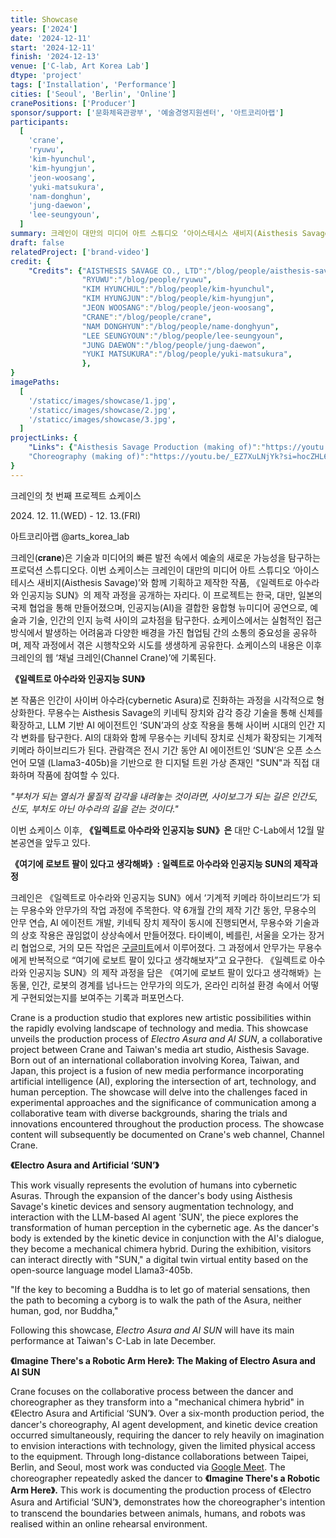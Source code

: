 ```yaml
---
title: Showcase
years: ['2024']
date: '2024-12-11'
start: '2024-12-11'
finish: '2024-12-13'
venue: ['C-lab, Art Korea Lab']
dtype: 'project'
tags: ['Installation', 'Performance']
cities: ['Seoul', 'Berlin', 'Online']
cranePositions: ['Producer']
sponsor/support: ['문화체육관광부', '예술경영지원센터', '아트코리아랩']
participants:
  [
    'crane',
    'ryuwu',
    'kim-hyunchul',
    'kim-hyungjun',
    'jeon-woosang',
    'yuki-matsukura',
    'nam-donghun',
    'jung-daewon',
    'lee-seungyoun',
  ]
summary: 크레인이 대만의 미디어 아트 스튜디오 ‘아이스테시스 새비지(Aisthesis Savage)’와 함께 기획하고 제작한 작품, 《일렉트로 아수라와 인공지능 SUN》의 제작 과정을 공개하는 자리다. 이 프로젝트는 한국, 대만, 일본의 국제 협업을 통해 만들어졌으며, 인공지능(AI)을 결합한 융합형 뉴미디어 공연으로, 예술과 기술, 인간의 인지 능력 사이의 교차점을 탐구한다.
draft: false
relatedProject: ['brand-video']
credit: {
    "Credits": {"AISTHESIS SAVAGE CO., LTD":"/blog/people/aisthesis-savaga", 
                "RYUWU":"/blog/people/ryuwu",
                "KIM HYUNCHUL":"/blog/people/kim-hyunchul",
                "KIM HYUNGJUN":"/blog/people/kim-hyungjun",
                "JEON WOOSANG":"/blog/people/jeon-woosang",
                "CRANE":"/blog/people/crane",
                "NAM DONGHYUN":"/blog/people/name-donghyun",
                "LEE SEUNGYOUN":"/blog/people/lee-seungyoun",
                "JUNG DAEWON":"/blog/people/jung-daewon",
                "YUKI MATSUKURA":"/blog/people/yuki-matsukura",
                },
}
imagePaths:
  [
    '/staticc/images/showcase/1.jpg',
    '/staticc/images/showcase/2.jpg',
    '/staticc/images/showcase/3.jpg',
  ]
projectLinks: {
    "Links": {"Aisthesis Savage Production (making of)":"https://youtu.be/alN8Gp69CCo?si=lNvm72ZbhulMgdIR",
    "Choreography (making of)":"https://youtu.be/_EZ7XuLNjYk?si=hocZHL61p2g3o36J"},
}
---
```


크레인의 첫 번째 프로젝트 쇼케이스

2024\. 12. 11.(WED) - 12. 13.(FRI)

아트코리아랩 @arts_korea_lab

크레인(𝐜𝐫𝐚𝐧𝐞)은 기술과 미디어의 빠른 발전 속에서 예술의 새로운 가능성을 탐구하는 프로덕션 스튜디오다. 이번 쇼케이스는 크레인이 대만의 미디어 아트 스튜디오 ‘아이스테시스 새비지(Aisthesis Savage)’와 함께 기획하고 제작한 작품, 《일렉트로 아수라와 인공지능 SUN》의 제작 과정을 공개하는 자리다. 이 프로젝트는 한국, 대만, 일본의 국제 협업을 통해 만들어졌으며, 인공지능(AI)을 결합한 융합형 뉴미디어 공연으로, 예술과 기술, 인간의 인지 능력 사이의 교차점을 탐구한다. 쇼케이스에서는 실험적인 접근 방식에서 발생하는 어려움과 다양한 배경을 가진 협업팀 간의 소통의 중요성을 공유하며, 제작 과정에서 겪은 시행착오와 시도를 생생하게 공유한다. 쇼케이스의 내용은 이후 크레인의 웹 ‘채널 크레인(Channel Crane)’에 기록된다.

**《일렉트로 아수라와 인공지능 SUN》**

본 작품은 인간이 사이버 아수라(cybernetic Asura)로 진화하는 과정을 시각적으로 형상화한다. 무용수는 Aisthesis Savage의 키네틱 장치와 감각 증강 기술을 통해 신체를 확장하고, LLM 기반 AI 에이전트인 ‘SUN’과의 상호 작용을 통해 사이버 시대의 인간 지각 변화를 탐구한다. AI의 대화와 함께 무용수는 키네틱 장치로 신체가 확장되는 기계적 키메라 하이브리드가 된다. 관람객은 전시 기간 동안 AI 에이전트인 ‘SUN’은 오픈 소스 언어 모델 (Llama3-405b)을 기반으로 한 디지털 트윈 가상 존재인 "SUN"과 직접 대화하며 작품에 참여할 수 있다.

_"부처가 되는 열쇠가 물질적 감각을 내려놓는 것이라면, 사이보그가 되는 길은 인간도, 신도, 부처도 아닌 아수라의 길을 걷는 것이다."_

이번 쇼케이스 이후, **《일렉트로 아수라와 인공지능 SUN》은** 대만 C-Lab에서 12월 말 본공연을 앞두고 있다.

**《여기에 로보트 팔이 있다고 생각해봐》: 일렉트로 아수라와 인공지능 SUN의 제작과정**

크레인은 《일렉트로 아수라와 인공지능 SUN》에서 ‘기계적 키메라 하이브리드’가 되는 무용수와 안무가의 작업 과정에 주목한다. 약 6개월 간의 제작 기간 동안, 무용수의 안무 연습, AI 에이전트 개발, 키네틱 장치 제작이 동시에 진행되면서, 무용수와 기술과의 상호 작용은 끊임없이 상상속에서 만들어졌다. 타이베이, 베를린, 서울을 오가는 장거리 협업으로, 거의 모든 작업은 [구글미트](https://meet.google.com/landing)에서 이루어졌다. 그 과정에서 안무가는 무용수에게 반복적으로 “여기에 로보트 팔이 있다고 생각해보자”고 요구한다. 《일렉트로 아수라와 인공지능 SUN》의 제작 과정을 담은 《여기에 로보트 팔이 있다고 생각해봐》는 동물, 인간, 로봇의 경계를 넘나드는 안무가의 의도가, 온라인 리허설 환경 속에서 어떻게 구현되었는지를 보여주는 기록과 퍼포먼스다.

Crane is a production studio that explores new artistic possibilities within the rapidly evolving landscape of technology and media. This showcase unveils the production process of _Electro Asura and AI SUN_, a collaborative project between Crane and Taiwan's media art studio, Aisthesis Savage. Born out of an international collaboration involving Korea, Taiwan, and Japan, this project is a fusion of new media performance incorporating artificial intelligence (AI), exploring the intersection of art, technology, and human perception. The showcase will delve into the challenges faced in experimental approaches and the significance of communication among a collaborative team with diverse backgrounds, sharing the trials and innovations encountered throughout the production process. The showcase content will subsequently be documented on Crane's web channel, Channel Crane.

**《Electro Asura and Artificial ‘SUN’》**

This work visually represents the evolution of humans into cybernetic Asuras. Through the expansion of the dancer's body using Aisthesis Savage's kinetic devices and sensory augmentation technology, and interaction with the LLM-based AI agent 'SUN', the piece explores the transformation of human perception in the cybernetic age. As the dancer's body is extended by the kinetic device in conjunction with the AI's dialogue, they become a mechanical chimera hybrid. During the exhibition, visitors can interact directly with "SUN," a digital twin virtual entity based on the open-source language model Llama3-405b.

"If the key to becoming a Buddha is to let go of material sensations, then the path to becoming a cyborg is to walk the path of the Asura, neither human, god, nor Buddha,"

Following this showcase, _Electro Asura and AI SUN_ will have its main performance at Taiwan's C-Lab in late December.

**《Imagine There's a Robotic Arm Here》: The Making of Electro Asura and AI SUN**

Crane focuses on the collaborative process between the dancer and choreographer as they transform into a "mechanical chimera hybrid" in 《Electro Asura and Artificial ‘SUN’》. Over a six-month production period, the dancer's choreography, AI agent development, and kinetic device creation occurred simultaneously, requiring the dancer to rely heavily on imagination to envision interactions with technology, given the limited physical access to the equipment. Through long-distance collaborations between Taipei, Berlin, and Seoul, most work was conducted via [Google Meet](https://meet.google.com/landing). The choreographer repeatedly asked the dancer to **《Imagine There's a Robotic Arm Here》.** This work is documenting the production process of 《Electro Asura and Artificial ‘SUN’》, demonstrates how the choreographer's intention to transcend the boundaries between animals, humans, and robots was realised within an online rehearsal environment.
